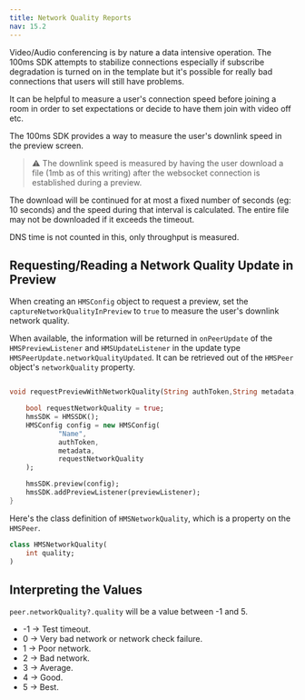 ```yaml
---
title: Network Quality Reports
nav: 15.2
---
```


Video/Audio conferencing is by nature a data intensive operation. The 100ms SDK attempts to stabilize connections especially if subscribe degradation is turned on in the template but it's possible for really bad connections that users will still have problems.

It can be helpful to measure a user's connection speed before joining a room in order to set expectations or decide to have them join with video off etc.

The 100ms SDK provides a way to measure the user's downlink speed in the preview screen.

> ⚠️ The downlink speed is measured by having the user download a file (1mb as of this writing) after the websocket connection is established during a preview.

The download will be continued for at most a fixed number of seconds (eg: 10 seconds) and the speed during that interval is calculated. The entire file may not be downloaded if it exceeds the timeout.

DNS time is not counted in this, only throughput is measured.

## Requesting/Reading a Network Quality Update in Preview
When creating an `HMSConfig` object to request a preview, set the `captureNetworkQualityInPreview` to `true` to measure the user's downlink network quality.

When available, the information will be returned in `onPeerUpdate` of the `HMSPreviewListener` and `HMSUpdateListener` in the update type `HMSPeerUpdate.networkQualityUpdated`. It can be retrieved out of the `HMSPeer` object's `networkQuality` property.


```dart

void requestPreviewWithNetworkQuality(String authToken,String metadata,HMSPreviewListener previewListener) {

    bool requestNetworkQuality = true;
    hmsSDK = HMSSDK();
    HMSConfig config = new HMSConfig(
            "Name",
            authToken,
            metadata,
            requestNetworkQuality
    );

    hmsSDK.preview(config);
    hmsSDK.addPreviewListener(previewListener);
}
```



Here's the class definition of `HMSNetworkQuality`, which is a property on the `HMSPeer`.

```dart
class HMSNetworkQuality(
    int quality;
)
```

## Interpreting the Values
`peer.networkQuality?.quality` will be a value between -1 and 5.
- -1 -> Test timeout.
- 0 -> Very bad network or network check failure.
- 1 -> Poor network.
- 2 -> Bad network.
- 3 -> Average.
- 4 -> Good.
- 5 -> Best.
